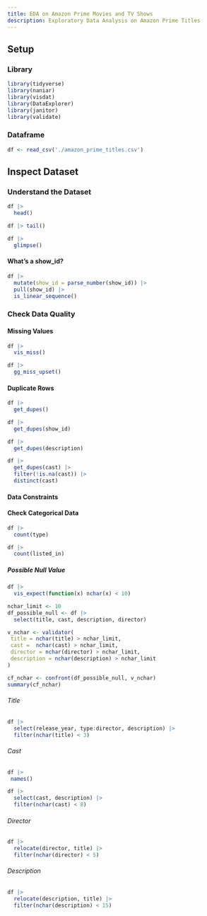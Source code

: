 ```yaml
---
title: EDA on Amazon Prime Movies and TV Shows
description: Exploratory Data Analysis on Amazon Prime Titles
---
```


## Setup

### Library

```r
library(tidyverse)
library(naniar)
library(visdat)
library(DataExplorer)
library(janitor)
library(validate)
```

### Dataframe

```r
df <- read_csv('./amazon_prime_titles.csv')
```


## Inspect Dataset

### Understand the Dataset

```r
df |> 
  head()
```
```r
df |> tail()
```


```r
df |> 
  glimpse()
```

#### What's a show_id?

```r
df |> 
  mutate(show_id = parse_number(show_id)) |>
  pull(show_id) |> 
  is_linear_sequence()
```


### Check Data Quality

#### Missing Values

```r
df |> 
  vis_miss()
```
```r
df |> 
  gg_miss_upset()
```
#### Duplicate Rows

```r
df |> 
  get_dupes()
```
```r
df |> 
  get_dupes(show_id)
```
```r
df |> 
  get_dupes(description)
```
```r
df |> 
  get_dupes(cast) |> 
  filter(!is.na(cast)) |> 
  distinct(cast)
```


#### Data Constraints

#### Check Categorical Data

```r
df |> 
  count(type)
```

```r
df |> 
  count(listed_in)
```


##### Possible Null Value

```r
df |> 
  vis_expect(function(x) nchar(x) < 10)
```


```r
nchar_limit <- 10
df_possible_null <- df |>
  select(title, cast, description, director)

v_nchar <- validator(
 title = nchar(title) > nchar_limit,
 cast =  nchar(cast) > nchar_limit,
 director = nchar(director) > nchar_limit,
 description = nchar(description) > nchar_limit
)

cf_nchar <- confront(df_possible_null, v_nchar)
summary(cf_nchar)
```

###### Title

```r
df |> 
  select(release_year, type:director, description) |> 
  filter(nchar(title) < 3)
```

###### Cast

```r
df |> 
 names()
```


```r
df |> 
  select(cast, description) |> 
  filter(nchar(cast) < 8)
```

###### Director

```r
df |> 
  relocate(director, title) |> 
  filter(nchar(director) < 5)
```

###### Description

```r
df |> 
  relocate(description, title) |> 
  filter(nchar(description) < 15)
```




